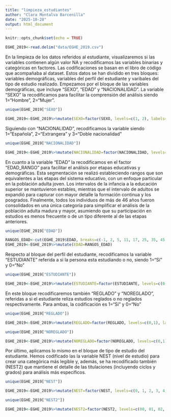```yaml
---
title: "limpieza_estudiantes"
author: "Clara Montalva Barcenilla"
date: "2025-10-28"
output: html_document
---
```


```r
knitr::opts_chunk$set(echo = TRUE)
```

```r
EGHE_2019<-read.delim("data/EGHE_2019.csv")
```

En la limpieza de los datos referidos al estudiante, visualizaremos si las variables contienen algún valor NA y recodificamos las variables binarias y categóricas en factores. Las codificaciones se basan en el libro de código que acompañaba al dataset.
Estos datos se han dividido en tres bloques: variables demográficas, variables del perfil del estudiante y varibales del tipo de estudio realizado.
Empezamos por el bloque de las variables demográficas, que incluye "SEXO", "EDAD" y "NACIONALIDAD".
La variable "SEXO" la recodificamos para facilitar la comprensión del análisis siendo 1="Hombre", 2="Mujer".


```r
unique(EGHE_2019["SEXO"])

EGHE_2019<-EGHE_2019%>%mutate(SEXO=factor(SEXO, levels=c(1, 2), labels=c("Hombre", "Mujer")))
```

Siguiendo con "NACIONALIDAD", recodificamos la variable siendo 1="Española", 2="Extrangera" y 3="Doble nacionalidad"
```r
unique(EGHE_2019["NACIONALIDAD"])

EGHE_2019<-EGHE_2019%>%mutate(NACIONALIDAD=factor(NACIONALIDAD, levels=c(1,2,3), labels=c("Española", "Extrangera", "Doble nacionalidad")))
```

En cuanto a la variable "EDAD" la recodificamos en el factor "EDAD_RANGO" para facilitar el análisis por etapas educativas y demográficas. Esta segmentación se realizó estableciendo rangos que son equivalentes a las etapas del sistema educativo, con un enfoque particular en la población adulta joven. Los intervalos de la infancia a la educación superior se mantuvieron estables, mientras que el intervalo de adultos se expandió para capturar con mayor detalle la formación continua y los posgrados. Finalmente, todos los individuos de más de 46 años fueron consolidados en una única categoría para simplificar el análisis de la población adulta madura y mayor, asumiendo que su participación en estudios es menos frecuente o de un tipo diferente al de las etapas anteriores.

```r
unique(EGHE_2019["EDAD"])

RANGOS_EDAD<-cut(EGHE_2019$EDAD, breaks=c(-1, 2, 5, 11, 17, 25, 35, 45, Inf), labels=c("0-2 años", "3-5 años", "6-11 años", "12-17 años", "18-25 años", "26-35 años", "36-45 años", "46 años o más"), ordered=TRUE)
EGHE_2019<-EGHE_2019%>%mutate(EDAD=RANGOS_EDAD)
```


Respecto al bloque del perfil del estudiante, recodificamos la variable "ESTUDIANTE" referida a si la persona esta estudiando o no, siendo 1="Sí" y 0="No"

```r
unique(EGHE_2019["ESTUDIANTE"])

EGHE_2019<-EGHE_2019%>%mutate(ESTUDIANTE=factor(ESTUDIANTE, levels=c(0,1), labels=c("No", "Sí")))
```

En este bloque recodificaremos también "REGLADO" y "NOREGLADO", referidas a si el estudiante reliza estudios reglados o no reglados respectivamente. Para ambas, la codificación es 1="Sí" y 0="No"

```r
unique(EGHE_2019["REGLADO"])

EGHE_2019<-EGHE_2019%>%mutate(REGLADO=factor(REGLADO, levels=c(0,1), labels=c("No", "Sí")))

```

```r
unique(EGHE_2019["NOREGLADO"])

EGHE_2019<-EGHE_2019%>%mutate(NOREGLADO=factor(NOREGLADO, levels=c(0,1), labels=c("No", "Sí")))
```

Por último, aplicamos lo mismo en el bloque de tipo de estudio del estudiante. Hemos codificado las la variable NEST (nivel de estudio) para crear una categórica más legible y, además, se ha recodificado también (NEST2) que mantiene el detalle de las titulaciones (incluyendo ciclos y grados) para análisis más específicos. 
```r
unique(EGHE_2019["NEST"])

EGHE_2019<-EGHE_2019%>%mutate(NEST=factor(NEST, levels=c(0, 1, 2, 3, 4, 5), labels=c("No realiza estudios", "Educación Infantil", "Educación Primaria", "Educación Secundaria", "Educación Superior", "Otros estudios sin nivel académico")))
```

```r
unique(EGHE_2019["NEST2"])

EGHE_2019<-EGHE_2019%>%mutate(NEST2=factor(NEST2, levels=c(00, 01, 02, 03, 04, 05, 06, 07, 08, 09, 10, 11), labels = c("No realiza estudios", "1º Ciclo de Educación Infantil", "2º Ciclo de Educación Infantil", "Educación Primaria", "Educación Secundaria Obligatoria (ESO)", "Bachillerato", "Ciclos Formativos de FP", "Otros estudios de educación secundaria", "Estudios Universitarios", "Ciclos Formativos de Grado Superior", "Otros estudios de educación superior", "Otros estudios sin nivel académico")))
```




  